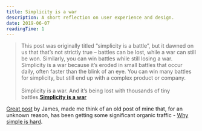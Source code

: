 ```yaml
---
title: Simplicity is a war
description: A short reflection on user experience and design.
date: 2019-06-07
readingTime: 1
---
```


>This post was originally titled “simplicity is a battle”, but it dawned on us that that’s not strictly true – battles can be lost, while a war can still be won. Similarly, you can win battles while still losing a war. Simplicity is a war because it’s eroded in small battles that occur daily, often faster than the blink of an eye. You can win many battles for simplicity, but still end up with a complex product or company.
<br /><br />
Simplicity is a war. And it’s being lost with thousands of tiny battles.**[Simplicity is a war](https://www.gosquared.com/blog/simplicity)**

[Great post](https://www.gosquared.com/blog/simplicity) by James, made me think of an old post of mine that, for an unknown reason, has been getting some significant organic traffic - [Why simple is hard](/simple-is-hard).